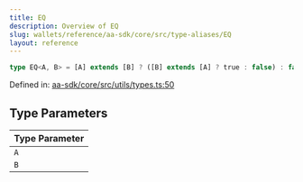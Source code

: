 ```yaml
---
title: EQ
description: Overview of EQ
slug: wallets/reference/aa-sdk/core/src/type-aliases/EQ
layout: reference
---
```


```ts
type EQ<A, B> = [A] extends [B] ? ([B] extends [A] ? true : false) : false;
```

Defined in: [aa-sdk/core/src/utils/types.ts:50](https://github.com/alchemyplatform/aa-sdk/blob/49e74eee8606f480b200b4612d00d950da8a8742/aa-sdk/core/src/utils/types.ts#L50)

## Type Parameters

| Type Parameter |
| :------------- |
| `A`            |
| `B`            |
